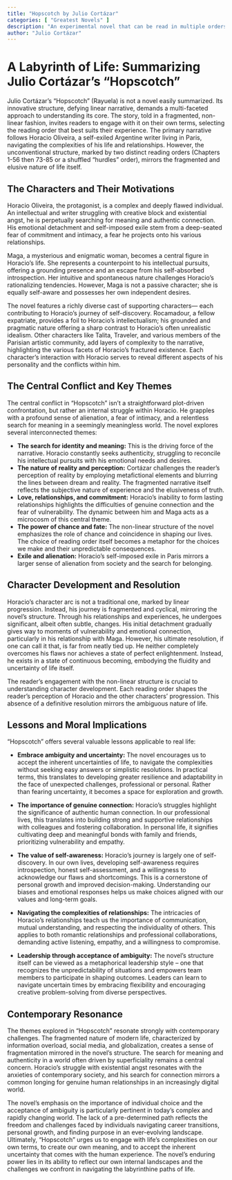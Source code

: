 ```yaml
---
title: "Hopscotch by Julio Cortázar"
categories: [ "Greatest Novels" ]
description: "An experimental novel that can be read in multiple orders."
author: "Julio Cortázar"
---
```

# A Labyrinth of Life: Summarizing Julio Cortázar's "Hopscotch"

Julio Cortázar's "Hopscotch" (Rayuela) is not a novel easily summarized.  Its innovative structure, defying linear narrative, demands a multi-faceted approach to understanding its core.  The story, told in a fragmented, non-linear fashion, invites readers to engage with it on their own terms, selecting the reading order that best suits their experience. The primary narrative follows Horacio Oliveira, a self-exiled Argentine writer living in Paris, navigating the complexities of his life and relationships.  However, the unconventional structure, marked by two distinct reading orders (Chapters 1-56 then 73-85 or a shuffled "hurdles" order), mirrors the fragmented and elusive nature of life itself.


## The Characters and Their Motivations

Horacio Oliveira, the protagonist, is a complex and deeply flawed individual. An intellectual and writer struggling with creative block and existential angst, he is perpetually searching for meaning and authentic connection. His emotional detachment and self-imposed exile stem from a deep-seated fear of commitment and intimacy, a fear he projects onto his various relationships.

Maga, a mysterious and enigmatic woman, becomes a central figure in Horacio’s life.  She represents a counterpoint to his intellectual pursuits, offering a grounding presence and an escape from his self-absorbed introspection.  Her intuitive and spontaneous nature challenges Horacio's rationalizing tendencies. However, Maga is not a passive character; she is equally self-aware and possesses her own independent desires.

The novel features a richly diverse cast of supporting characters— each contributing to Horacio's journey of self-discovery. Rocamadour, a fellow expatriate, provides a foil to Horacio's intellectualism; his grounded and pragmatic nature offering a sharp contrast to Horacio's often unrealistic idealism.  Other characters like Talita, Traveler, and various members of the Parisian artistic community, add layers of complexity to the narrative, highlighting the various facets of Horacio's fractured existence. Each character's interaction with Horacio serves to reveal different aspects of his personality and the conflicts within him.


## The Central Conflict and Key Themes

The central conflict in "Hopscotch" isn't a straightforward plot-driven confrontation, but rather an internal struggle within Horacio.  He grapples with a profound sense of alienation, a fear of intimacy, and a relentless search for meaning in a seemingly meaningless world.  The novel explores several interconnected themes:

* **The search for identity and meaning:** This is the driving force of the narrative. Horacio constantly seeks authenticity, struggling to reconcile his intellectual pursuits with his emotional needs and desires.
* **The nature of reality and perception:** Cortázar challenges the reader's perception of reality by employing metafictional elements and blurring the lines between dream and reality. The fragmented narrative itself reflects the subjective nature of experience and the elusiveness of truth.
* **Love, relationships, and commitment:** Horacio's inability to form lasting relationships highlights the difficulties of genuine connection and the fear of vulnerability. The dynamic between him and Maga acts as a microcosm of this central theme.
* **The power of chance and fate:** The non-linear structure of the novel emphasizes the role of chance and coincidence in shaping our lives.  The choice of reading order itself becomes a metaphor for the choices we make and their unpredictable consequences.
* **Exile and alienation:** Horacio's self-imposed exile in Paris mirrors a larger sense of alienation from society and the search for belonging.

## Character Development and Resolution

Horacio's character arc is not a traditional one, marked by linear progression.  Instead, his journey is fragmented and cyclical, mirroring the novel's structure.  Through his relationships and experiences, he undergoes significant, albeit often subtle, changes.  His initial detachment gradually gives way to moments of vulnerability and emotional connection, particularly in his relationship with Maga.  However, his ultimate resolution, if one can call it that, is far from neatly tied up.  He neither completely overcomes his flaws nor achieves a state of perfect enlightenment.  Instead, he exists in a state of continuous becoming, embodying the fluidity and uncertainty of life itself.

The reader's engagement with the non-linear structure is crucial to understanding character development. Each reading order shapes the reader’s perception of Horacio and the other characters' progression. This absence of a definitive resolution mirrors the ambiguous nature of life.


## Lessons and Moral Implications

"Hopscotch" offers several valuable lessons applicable to real life:

* **Embrace ambiguity and uncertainty:** The novel encourages us to accept the inherent uncertainties of life, to navigate the complexities without seeking easy answers or simplistic resolutions.  In practical terms, this translates to developing greater resilience and adaptability in the face of unexpected challenges, professional or personal.  Rather than fearing uncertainty, it becomes a space for exploration and growth.

* **The importance of genuine connection:** Horacio's struggles highlight the significance of authentic human connection.  In our professional lives, this translates into building strong and supportive relationships with colleagues and fostering collaboration.  In personal life, it signifies cultivating deep and meaningful bonds with family and friends, prioritizing vulnerability and empathy.

* **The value of self-awareness:** Horacio’s journey is largely one of self-discovery.  In our own lives, developing self-awareness requires introspection, honest self-assessment, and a willingness to acknowledge our flaws and shortcomings. This is a cornerstone of personal growth and improved decision-making.  Understanding our biases and emotional responses helps us make choices aligned with our values and long-term goals.

* **Navigating the complexities of relationships:** The intricacies of Horacio’s relationships teach us the importance of communication, mutual understanding, and respecting the individuality of others.  This applies to both romantic relationships and professional collaborations, demanding active listening, empathy, and a willingness to compromise.

* **Leadership through acceptance of ambiguity:** The novel's structure itself can be viewed as a metaphorical leadership style – one that recognizes the unpredictability of situations and empowers team members to participate in shaping outcomes. Leaders can learn to navigate uncertain times by embracing flexibility and encouraging creative problem-solving from diverse perspectives.

## Contemporary Resonance

The themes explored in "Hopscotch" resonate strongly with contemporary challenges.  The fragmented nature of modern life, characterized by information overload, social media, and globalization, creates a sense of fragmentation mirrored in the novel's structure.  The search for meaning and authenticity in a world often driven by superficiality remains a central concern.  Horacio's struggle with existential angst resonates with the anxieties of contemporary society, and his search for connection mirrors a common longing for genuine human relationships in an increasingly digital world.

The novel's emphasis on the importance of individual choice and the acceptance of ambiguity is particularly pertinent in today's complex and rapidly changing world.  The lack of a pre-determined path reflects the freedom and challenges faced by individuals navigating career transitions, personal growth, and finding purpose in an ever-evolving landscape.  Ultimately, "Hopscotch" urges us to engage with life's complexities on our own terms, to create our own meaning, and to accept the inherent uncertainty that comes with the human experience.  The novel's enduring power lies in its ability to reflect our own internal landscapes and the challenges we confront in navigating the labyrinthine paths of life.

